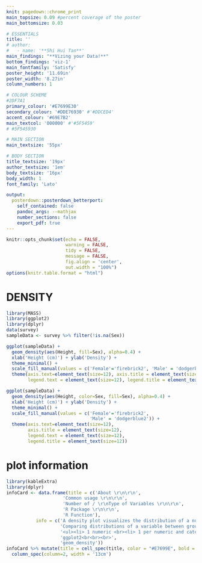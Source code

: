 ```yaml
---
knit: pagedown::chrome_print
main_topsize: 0.09 #percent coverage of the poster
main_bottomsize: 0.03

# ESSENTIALS
title: ''
# author:
#   - name: '**Shi Hui Tan**'
main_findings: "**Vizing your Data!**"
bottom_findings: 'viz-1'
main_fontfamily: 'Satisfy'
poster_height: '11.69in'
poster_width: '8.27in'
column_numbers: 1

# COLOUR SCHEME
#2DF7A1
primary_colour: '#E7699E30'
secondary_colour: '#DDE76930' #'#DDCED4'
accent_colour: '#69E7B2'
main_textcol: '000000' #'#5F5459'
# #5F545930

# MAIN SECTION
main_textsize: '55px'

# BODY SECTION
title_textsize: '19px'
author_textsize: '1em'
body_textsize: '16px'
body_width: 1
font_family: 'Lato'

output: 
  posterdown::posterdown_betterport:
    self_contained: false
    pandoc_args: --mathjax
    number_sections: false
    export_pdf: true
---
```


```r
knitr::opts_chunk$set(echo = FALSE,
                      warning = FALSE,
                      tidy = FALSE,
                      message = FALSE,
                      fig.align = 'center',
                      out.width = "100%")
options(knitr.table.format = "html") 
```

# DENSITY

```r
library(MASS)
library(ggplot2)
library(dplyr)
data(survey)
sampleData <- survey %>% filter(!is.na(Sex))
```

```r
ggplot(sampleData) +
  geom_density(aes(Height, fill=Sex), alpha=0.4) + 
  xlab('Height (cm)') + ylab('Density') + 
  theme_minimal() + 
  scale_fill_manual(values = c('Female'='firebrick2', 'Male' = 'dodgerblue2')) +
  theme(axis.text=element_text(size=12), axis.title = element_text(size=12), 
        legend.text = element_text(size=12), legend.title = element_text(size=12))
```
```r
ggplot(sampleData) +
  geom_density(aes(Height, color=Sex, fill=Sex), alpha=0.4) + 
  xlab('Height (cm)') + ylab('Density') + 
  theme_minimal() + 
  scale_fill_manual(values = c('Female'='firebrick2', 
                               'Male' = 'dodgerblue2')) +
  theme(axis.text=element_text(size=12), 
        axis.title = element_text(size=12), 
        legend.text = element_text(size=12), 
        legend.title = element_text(size=12))
```


# plot information
```r
library(kableExtra)
library(dplyr)
infoCard <- data.frame(title = c('About \r\n\r\n', 
                     'Common usage \r\n\r\n', 
                     'Number of / \r\nType of Variables \r\n\r\n', 
                     'R Package \r\n\r\n', 
                     'R Function'),
           info = c('A density plot visualizes the distribution of a numeric variable over a continuous interval. A variation of histogram, density plot serves better in determining the distribution shape of data. <br<br><br>', 
                    'Comparing distributions of a variable between groups <br<br>',
                    '<ul><li> 1 numeric <br><li> 1 per numeric and categorical <br<br>', 
                    'ggplot2<br<br><br>',
                    'geom_density'))
infoCard %>% mutate(title = cell_spec(title, color = "#E7699E", bold = T)) %>% kable(col.names = c('',''), align = 'l', escape=FALSE, booktabs=TRUE, format='html') %>% column_spec(column=1, width = '4.5cm') %>% 
  column_spec(column=2, width = '13cm')
```

